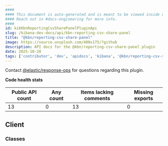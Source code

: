 ```yaml
---
####
#### This document is auto-generated and is meant to be viewed inside our experimental, new docs system.
#### Reach out in #docs-engineering for more info.
####
id: kibKbnReportingCsvSharePanelPluginApi
slug: /kibana-dev-docs/api/kbn-reporting-csv-share-panel
title: "@kbn/reporting-csv-share-panel"
image: https://source.unsplash.com/400x175/?github
description: API docs for the @kbn/reporting-csv-share-panel plugin
date: 2025-10-20
tags: ['contributor', 'dev', 'apidocs', 'kibana', '@kbn/reporting-csv-share-panel']
---
```




Contact [@elastic/response-ops](https://github.com/orgs/elastic/teams/response-ops) for questions regarding this plugin.

**Code health stats**

| Public API count  | Any count | Items lacking comments | Missing exports |
|-------------------|-----------|------------------------|-----------------|
| 13 | 0 | 13 | 0 |

## Client

### Classes
<DocDefinitionList data={kbnReportingCsvSharePanelObj.client.classes}/>

